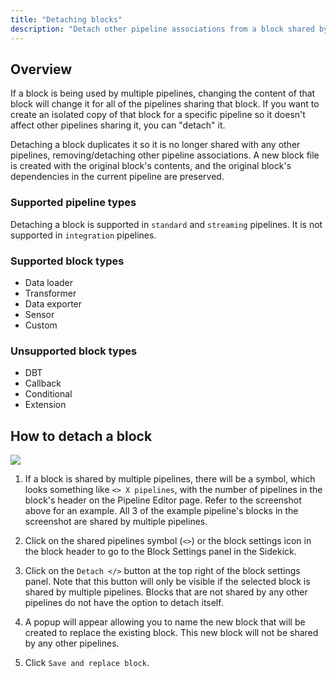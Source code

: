 ```yaml
---
title: "Detaching blocks"
description: "Detach other pipeline associations from a block shared by multiple pipelines."
---
```


## Overview

If a block is being used by multiple pipelines, changing the content of that block
will change it for all of the pipelines sharing that block. If you want to create an
isolated copy of that block for a specific pipeline so it doesn't affect other
pipelines sharing it, you can "detach" it.

Detaching a block duplicates it so it is no longer shared with any other pipelines,
removing/detaching other pipeline associations. A new block file is created with the
original block's contents, and the original block's dependencies in the current pipeline
are preserved.

### Supported pipeline types

Detaching a block is supported in `standard` and `streaming` pipelines. It is not supported
in `integration` pipelines.

### Supported block types

- Data loader
- Transformer
- Data exporter
- Sensor
- Custom

### Unsupported block types

- DBT
- Callback
- Conditional
- Extension

## How to detach a block

<img src="https://github.com/kozmoai/assets/blob/main/blocks/detach_block.png?raw=True" />

1. If a block is shared by multiple pipelines, there will be a symbol, which looks something
like `<> X pipelines`, with the number of pipelines in the block's header on the Pipeline
Editor page. Refer to the screenshot above for an example. All 3 of the example pipeline's
blocks in the screenshot are shared by multiple pipelines.

2. Click on the shared pipelines symbol (`<>`) or the block settings icon in the block
header to go to the Block Settings panel in the Sidekick.

3. Click on the `Detach </>` button at the top right of the block settings panel. Note
that this button will only be visible if the selected block is shared by multiple pipelines.
Blocks that are not shared by any other pipelines do not have the option to detach itself.

4. A popup will appear allowing you to name the new block that will be created to replace
the existing block. This new block will not be shared by any other pipelines.

5. Click `Save and replace block`.
